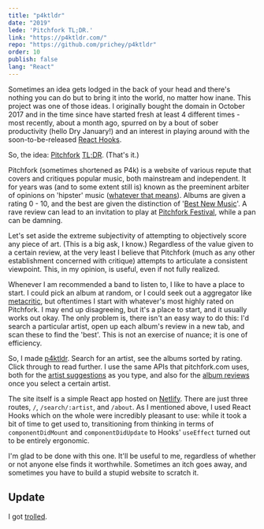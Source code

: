 ```yaml
---
title: "p4ktldr"
date: "2019"
lede: 'Pitchfork TL;DR.'
link: "https://p4ktldr.com/"
repo: "https://github.com/prichey/p4ktldr"
order: 10
publish: false
lang: "React"
---
```




<section class="blog-section">

Sometimes an idea gets lodged in the back of your head and there's nothing you can do but to bring it into the world, no matter how inane. This project was one of those ideas. I originally bought the domain in October 2017 and in the time since have started fresh at least 4 different times - most recently, about a month ago, spurred on by a bout of sober productivity (hello Dry January!) and an interest in playing around with the soon-to-be-released <a href="https://reactjs.org/docs/hooks-intro.html">React Hooks</a>.

So, the idea: <a href="https://pitchfork.com/">Pitchfork</a> <a href="https://en.wiktionary.org/wiki/too_long;_didn%27t_read#English">TL;DR</a>. (That's it.)

<div class="blog-inset">
  <ZoomImage src={p4ktldr} zoomSrc={p4ktldrZoom} alt='EDIT' />
</div>

Pitchfork (sometimes shortened as P4k) is a website of various repute that covers and critiques popular music, both mainstream and independent. It for years was (and to some extent still is) known as the preeminent arbiter of opinions on 'hipster' music (<a href="https://www.urbandictionary.com/define.php?term=Pitchfork%20Hipster">whatever that means</a>).  Albums are given a rating 0 - 10, and the best are given the distinction of '<a href="https://pitchfork.com/reviews/best/albums/">Best New Music</a>'. A rave review can lead to an invitation to play at <a href="https://pitchforkmusicfestival.com">Pitchfork Festival</a>, while a pan can be damning.

Let's set aside the extreme subjectivity of attempting to objectively score any piece of art. (This is a big ask, I know.) Regardless of the value given to a certain review, at the very least I believe that Pitchfork (much as any other establishment concerned with critique) attempts to articulate a consistent viewpoint. This, in my opinion, is useful, even if not fully realized.

Whenever I am recommended a band to listen to, I like to have a place to start. I could pick an album at random, or I could seek out a aggregator like <a href="https://www.metacritic.com/">metacritic</a>, but oftentimes I start with whatever's most highly rated on Pitchfork. I may end up disagreeing, but it's a place to start, and it usually works out okay. The only problem is, there isn't an easy way to do this: I'd search a particular artist, open up each album's review in a new tab, and scan these to find the 'best'. This is not an exercise of nuance; it is one of efficiency.

<div class="blog-inset">
  <ZoomImage src={pitchforkWilco} zoomSrc={pitchforkWilcoZoom} alt='EDIT' />
</div>

So, I made <a href="https://p4ktldr.com/">p4ktldr</a>. Search for an artist, see the albums sorted by rating. Click through to read further. I use the same APIs that pitchfork.com uses, both for the <a href="https://github.com/prichey/p4ktldr/blob/master/src/components/Search/api.js#L16">artist suggestions</a> as you type, and also for the <a href="https://github.com/prichey/p4ktldr/blob/master/src/components/Search/api.js#L33">album reviews</a> once you select a certain artist.

The site itself is a simple React app hosted on <a href="https://www.netlify.com/">Netlify</a>. There are just three routes, `/`, `/search/:artist`, and `/about`. As I mentioned above, I used React Hooks which on the whole were incredibly pleasant to use: while it took a bit of time to get used to, transitioning from thinking in terms of `componentDidMount` and `componentDidUpdate` to Hooks' `useEffect` turned out to be entirely ergonomic.

<div class="blog-inset">
  <ZoomImage src={p4ktldrWilco} zoomSrc={p4ktldrWilcoZoom} alt='EDIT' />
</div>

I'm glad to be done with this one. It'll be useful to me, regardless of whether or not anyone else finds it worthwhile. Sometimes an itch goes away, and sometimes you have to build a stupid website to scratch it.

## Update

I got <a href="/blog/pitchfork-proxies-jet/">trolled</a>.

</section>
